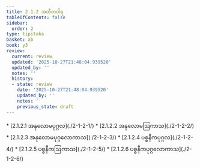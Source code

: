 ```yaml
---
title: 2.1.2 အတီတဝါရ
tableOfContents: false
sidebar:
  order: 2
type: tipitaka
basket: ab
book: y3
review:
  current: review
  updated: '2025-10-27T21:48:04.939520'
  updated_by: ''
  notes: ''
  history:
  - state: review
    date: '2025-10-27T21:48:04.939520'
    updated_by: ''
    notes: ''
    previous_state: draft
---
```



<ReviewStatus review={frontmatter.review} showDetails={true} />

<HypothesisAnnotation frontmatter={frontmatter} />

<DynamicBreadcrumb />



<TableOfContents book="y3" section="2.1.2">
* [2.1.2.1 အနုလောမပုဂ္ဂလ](./2-1-2-1/)
* [2.1.2.2 အနုလောမဩကာသ](./2-1-2-2/)
* [2.1.2.3 အနုလောမပုဂ္ဂလောကာသ](./2-1-2-3/)
* [2.1.2.4 ပစ္စနီကပုဂ္ဂလ](./2-1-2-4/)
* [2.1.2.5 ပစ္စနီကဩကာသ](./2-1-2-5/)
* [2.1.2.6 ပစ္စနီကပုဂ္ဂလောကာသ](./2-1-2-6/)
</TableOfContents>